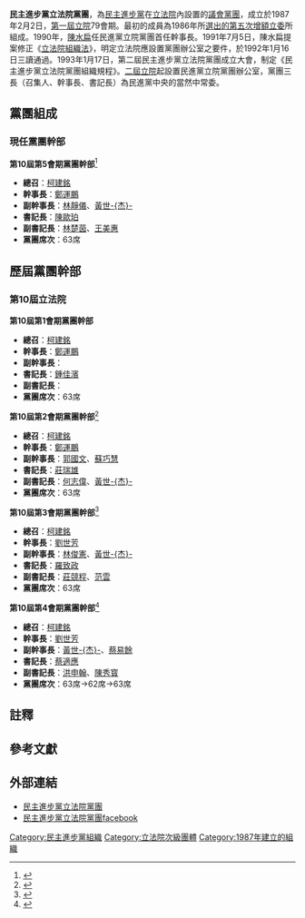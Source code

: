 {{Infobox political party
 |flag          =
 |logo          =
 |colorcode     = {{Party meta/color/民主進步黨}}
 |lang1         = 
 |leader1_title = [[黨鞭|總召集人]]
 |leader1_name  = [[柯建銘|柯建銘]]
 |leader2_title = 幹事長
 |leader2_name  = [[鄭運鵬|鄭運鵬]]
 |leader3_title = 副幹事長
 |leader3_name  = [[林靜儀|林靜儀]]、[[黃世杰_(政治人物)|黃世-{杰}-]]
 |leader4_title = 書記長
 |leader4_name  =[[陳歐珀|陳歐珀]]
 |leader5_title = 副書記長
 |leader5_name  =[[林楚茵|林楚茵]]、[[王美惠|王美惠]]
 |foundation    ={{start date|1987|2|2}}
 |wing1_title =授權法源
 |wing1=[[s:立法院組織法|立法院組織法]]第三十三條
 |wing2_title =黨團辦公室
 |wing2=[[臺北市|臺北市]][[中正區_(臺北市)|中正區]]中山南路1號<br />立法院行政大樓
 |seats1_title  = 黨團立委席次
 |seats1        = {{Infobox political party/seats|63|113|hex={{Party meta/color/民主進步黨}}}}{{noteTag|無黨籍的[[趙正宇|趙正宇]]和[[蘇震清|蘇震清]]加入民進黨的黨團運作}}
}}

{{CSS image crop
|Image         = 台聯立委周倪安、民進黨立委莊瑞雄、國民黨立委林德福分別舉牌表達黨團表決立場.jpg
|bSize         = 580
|cWidth        = 140
|cHeight       = 180
|oTop          = 150
|oLeft         = 210
|Location      = right
|Description   = 院會表決時，黨團幹部在前方舉牌，引導同黨籍立委按表決器
|Link          = 
|Alt           = 院會表決時，黨團幹部在前方舉牌，引導同黨籍立委按表決器
|Page          = 
|magnify-link  = 
}}

'''民主進步黨立法院黨團'''，為[[民主進步黨|民主進步黨]]在[[立法院|立法院]]內設置的[[議會黨團|議會黨團]]，成立於1987年2月2日，[[中華民國行憲後第1屆立法院|第一屆立院]]79會期。最初的成員為1986年所[[1986年中華民國立法委員選舉|選出的第五次增額立委]]所組成。1990年，[[陳水扁|陳水扁]]任民進黨立院黨團首任幹事長。1991年7月5日，陳水扁提案修正《[[s:立法院組織法|立法院組織法]]》，明定立法院應設置黨團辦公室之要件，{{R|:2|p=38}}於1992年1月16日三讀通過。1993年1月17日，第二屆民主進步黨立法院黨團成立大會，制定《民主進步黨立法院黨團組織規程》。[[中華民國行憲後第2屆立法院|二屆立院]]起設置民進黨立院黨團辦公室，黨團三長（召集人、幹事長、書記長）為民進黨中央的當然中常委。

== 黨團組成 ==

=== 現任黨團幹部 ===

'''第10屆第5會期黨團幹部'''<ref>{{cite news |author1=中央社 |title=立院臨時會落幕 朝野黨團新任幹部出爐 |url=https://udn.com/news/story/6656/6069306 |accessdate=2022-02-11 |agency=聯合新聞網 |date=2022-01-29}}</ref>
*'''總召'''：[[柯建銘|柯建銘]]
*'''幹事長'''：[[鄭運鵬|鄭運鵬]]
*'''副幹事長'''：[[林靜儀|林靜儀]]、[[黃世杰_(政治人物)|黃世-{杰}-]]
*'''書記長'''：[[陳歐珀|陳歐珀]]
*'''副書記長'''：[[林楚茵|林楚茵]]、[[王美惠|王美惠]]
*'''黨團席次'''：63席

== 歷屆黨團幹部 ==

=== 第10屆立法院 ===

'''第10屆第1會期黨團幹部'''
*'''總召'''：[[柯建銘|柯建銘]]
*'''幹事長'''：[[鄭運鵬|鄭運鵬]]
*'''副幹事長'''：
*'''書記長'''：[[鍾佳濱|鍾佳濱]]
*'''副書記長'''：
*'''黨團席次'''：63席

'''第10屆第2會期黨團幹部'''<ref>{{cite news |author1=中央社 |title=鍾佳濱禮讓莊瑞雄　立法院民進黨團幹部全到位 |url=https://news.tvbs.com.tw/politics/1390720 |accessdate=2022-02-11 |agency=TVBS新聞網 |date=2020-09-25}}</ref>
*'''總召'''：[[柯建銘|柯建銘]]
*'''幹事長'''：[[鄭運鵬|鄭運鵬]]
*'''副幹事長'''：[[郭國文|郭國文]]、[[蘇巧慧|蘇巧慧]]
*'''書記長'''：[[莊瑞雄|莊瑞雄]]
*'''副書記長'''：[[何志偉|何志偉]]、[[黃世杰_(政治人物)|黃世-{杰}-]]
*'''黨團席次'''：63席

'''第10屆第3會期黨團幹部'''<ref>{{cite news |author1=呂晏慈 |title=民進黨立院黨團七長就定位　柯建銘：戰力十足！國民黨看過來 |url=https://tw.appledaily.com/politics/20210203/3MXSZKMBT5D3DKGRKLCWJ7Q254/ |accessdate=2022-02-11 |agency=蘋果新聞網 |date=2021-02-03}}</ref>
*'''總召'''：[[柯建銘|柯建銘]]
*'''幹事長'''：[[劉世芳|劉世芳]]
*'''副幹事長'''：[[林俊憲|林俊憲]]、[[黃世杰_(政治人物)|黃世-{杰}-]]
*'''書記長'''：[[羅致政|羅致政]]
*'''副書記長'''：[[莊競程|莊競程]]、[[范雲|范雲]]
*'''黨團席次'''：63席

'''第10屆第4會期黨團幹部'''<ref>{{cite news |author1=李承穎 |title=民進黨團七長出爐 柯建銘：新會期新挑戰 |url=https://udn.com/news/story/6656/5713944 |accessdate=2022-02-11 |date=2021-09-01}}</ref>
*'''總召'''：[[柯建銘|柯建銘]]
*'''幹事長'''：[[劉世芳|劉世芳]]
*'''副幹事長'''：[[黃世杰_(政治人物)|黃世-{杰}-]]、[[蔡易餘|蔡易餘]]
*'''書記長'''：[[蔡適應|蔡適應]]
*'''副書記長'''：[[洪申翰|洪申翰]]、[[陳秀寳|陳秀寳]]
*'''黨團席次'''：63席→62席{{noteTag|2021年10月17日，民進黨籍[[黃國書_(1964年)|黃國書]]因遭揭露曾為情治單位線民，宣布退黨並退出黨團運作，黨團席次減少一席。}}→63席{{noteTag|2022年1月17日，民進黨籍[[林靜儀|林靜儀]]於[[臺中市第二選舉區_(立法委員)|臺中市第二選舉區]]補選當選後就職，黨團席次增加一席。}}

== 註釋 ==
{{NoteFoot}}

==參考文獻==
{{reflist|
<ref name=":0">{{cite thesis|author =羅國豪| title=《我國國會黨團在政黨中的角色與地位-與英美之比較》|degree=碩士| publisher = 東海大學公共事務碩士專班碩士論文 | date = 2004 |url=https://hdl.handle.net/11296/8dr8hy}}</ref>
<ref name=":1">{{cite journal|author =鄭明德| title=〈民進黨立法院黨團組織問題之研究〉|journal=《政治科學論叢》第25期| publisher = 臺大政治系 | date = 2005-09|url=http://politics.ntu.edu.tw/psr/?post_type=chinese&p=1024}}</ref>

<ref name=":2">{{cite journal|author=|title=院會紀錄，立法院組織法修正草案總說明|journal=《立法院公報》第八十卷第五十四期}}</ref>


}}

==外部連結==
*[http://caucus.dpp.org.tw/ 民主進步黨立法院黨團] {{Wayback|url=http://caucus.dpp.org.tw/ |date=20210121044107 }}
*[https://www.facebook.com/lycaucus.dpp/ 民主進步黨立法院黨團facebook] {{Wayback|url=https://www.facebook.com/lycaucus.dpp/ |date=20210224122931 }}

[[Category:民主進步黨組織|Category:民主進步黨組織]]
[[Category:立法院次級團體|Category:立法院次級團體]]
[[Category:1987年建立的組織|Category:1987年建立的組織]]